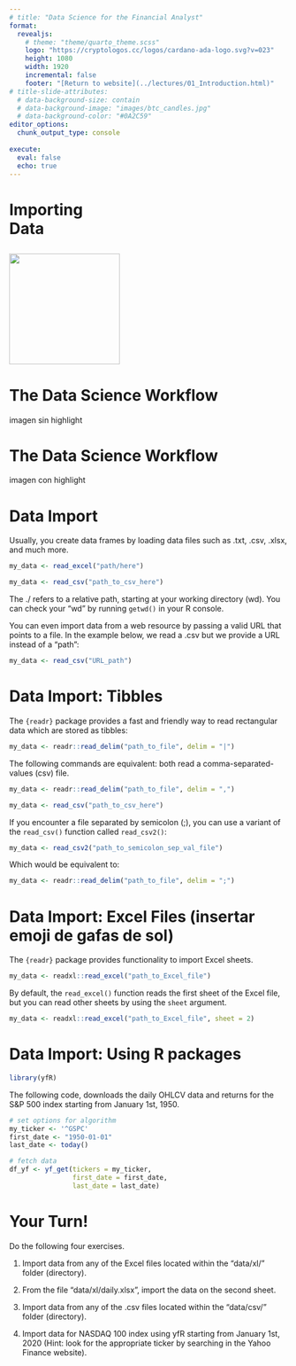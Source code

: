 ```yaml
---
# title: "Data Science for the Financial Analyst"
format: 
  revealjs:
    # theme: "theme/quarto_theme.scss"
    logo: "https://cryptologos.cc/logos/cardano-ada-logo.svg?v=023"
    height: 1080
    width: 1920
    incremental: false
    footer: "[Return to website](../lectures/01_Introduction.html)"
# title-slide-attributes:
  # data-background-size: contain
  # data-background-image: "images/btc_candles.jpg"
  # data-background-color: "#0A2C59"
editor_options: 
  chunk_output_type: console
  
execute: 
  eval: false
  echo: true
---
```


#  {background-image="../img/wallpaper/bbg_test6.jpeg" background-color="#000000"}

<h1 class="title_h1">

Importing <br /> Data

</h1>

![](https://raw.githubusercontent.com/rstudio/hex-stickers/master/PNG/readr.png){.absolute top="25" left="650" width="200"}

# The Data Science Workflow

imagen sin highlight


# The Data Science Workflow

imagen con highlight


# Data Import 
Usually, you create data frames by loading data files such as .txt, .csv, .xlsx, and much more.

```r
my_data <- read_excel("path/here")
```

```r
my_data <- read_csv("path_to_csv_here")
```

The ./ refers to a relative path, starting at your working directory (wd).
You can check your "wd" by running `getwd()` in your R console.

You can even import data from a web resource by passing a valid URL that points to a file. In the example below, we read a .csv but we provide a URL instead of a "path":

```r
my_data <- read_csv("URL_path")
```


# Data Import: Tibbles

The `{readr}` package provides a fast and friendly way to read rectangular data which are stored as tibbles:

```r
my_data <- readr::read_delim("path_to_file", delim = "|")
```

The following commands are equivalent: both read a comma-separated-values (csv) file.

```r
my_data <- readr::read_delim("path_to_file", delim = ",")
```

```r
my_data <- read_csv("path_to_csv_here")
```

If you encounter a file separated by semicolon (;), you can use a variant of the `read_csv()` function called `read_csv2()`:

```r
my_data <- read_csv2("path_to_semicolon_sep_val_file")
```

Which would be equivalent to:

```r
my_data <- readr::read_delim("path_to_file", delim = ";")
```

# Data Import: Excel Files (insertar emoji de gafas de sol)

The `{readr}` package provides functionality to import Excel sheets.

```r
my_data <- readxl::read_excel("path_to_Excel_file")
```

By default, the `read_excel()` function reads the first sheet of the Excel file, but you can read other sheets by using the `sheet` argument.

```r
my_data <- readxl::read_excel("path_to_Excel_file", sheet = 2)
```


# Data Import: Using R packages

```r
library(yfR)
```

The following code, downloads the daily OHLCV data and returns for the S&P 500 index starting from January 1st, 1950.

```r
# set options for algorithm
my_ticker <- '^GSPC'
first_date <- "1950-01-01"
last_date <- today()

# fetch data
df_yf <- yf_get(tickers = my_ticker, 
                first_date = first_date,
                last_date = last_date)
```



# Your Turn!

Do the following four exercises.

1. Import data from any of the Excel files located within the "data/xl/" folder (directory).

2. From the file "data/xl/daily.xlsx", import the data on the second sheet.

3. Import data from any of the .csv files located within the "data/csv/" folder (directory).

4. Import data for NASDAQ 100 index using yfR starting from January 1st, 2020 (Hint: look for the appropriate ticker by searching in the Yahoo Finance website).
